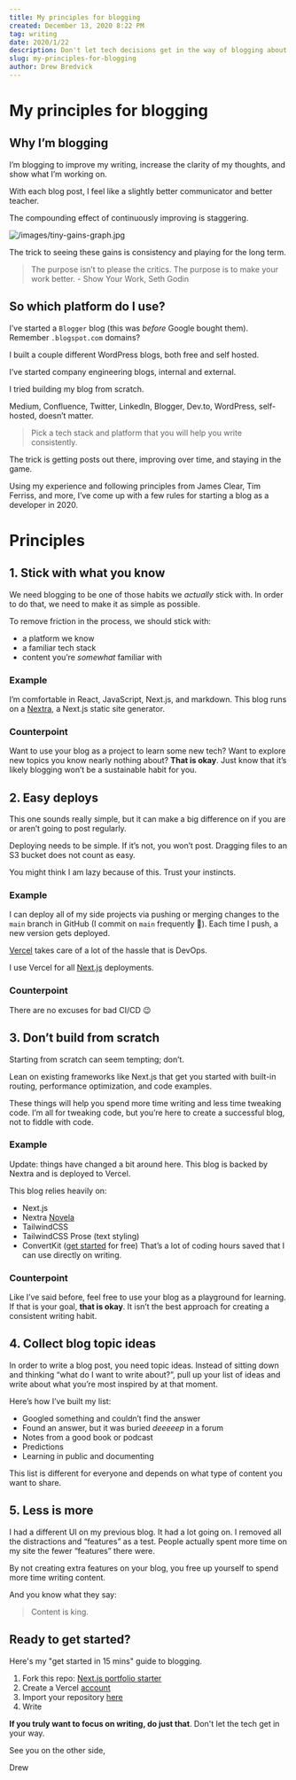 ```yaml
---
title: My principles for blogging
created: December 13, 2020 8:22 PM
tag: writing
date: 2020/1/22
description: Don't let tech decisions get in the way of blogging about tech.
slug: my-principles-for-blogging
author: Drew Bredvick
---
```



<OGImage />

# My principles for blogging

## Why I’m blogging

I’m blogging to improve my writing, increase the clarity of my thoughts, and show what I’m working on.

With each blog post, I feel like a slightly better communicator and better teacher.

The compounding effect of continuously improving is staggering.

![/images/tiny-gains-graph.jpg](/images/tiny-gains-graph.jpg)

The trick to seeing these gains is consistency and playing for the long term.

> The purpose isn’t to please the critics. The purpose is to make your work better. - Show Your Work, Seth Godin

## So which platform do I use?

I’ve started a `Blogger` blog (this was _before_ Google bought them). Remember `.blogspot.com` domains?

I built a couple different WordPress blogs, both free and self hosted.

I’ve started company engineering blogs, internal and external.

I tried building my blog from scratch.

Medium, Confluence, Twitter, LinkedIn, Blogger, Dev.to, WordPress, self-hosted, doesn’t matter.

> Pick a tech stack and platform that you will help you write consistently.

The trick is getting posts out there, improving over time, and staying in the game.

Using my experience and following principles from James Clear, Tim Ferriss, and more, I’ve come up with a few rules for starting a blog as a developer in 2020.

# Principles

## 1. Stick with what you know

We need blogging to be one of those habits we _actually_ stick with. In order to do that, we need to make it as simple as possible.

To remove friction in the process, we should stick with:

- a platform we know
- a familiar tech stack
- content you’re _somewhat_ familiar with

### Example

I’m comfortable in React, JavaScript, Next.js, and markdown. This blog runs on a [Nextra](https://nextra.vercel.app/), a Next.js static site generator.

### Counterpoint

Want to use your blog as a project to learn some new tech? Want to explore new topics you know nearly nothing about? **That is okay**. Just know that it’s likely blogging won’t be a sustainable habit for you.

## 2. Easy deploys

This one sounds really simple, but it can make a big difference on if you are or aren’t going to post regularly.

Deploying needs to be simple. If it’s not, you won’t post. Dragging files to an S3 bucket does not count as easy.

You might think I am lazy because of this. Trust your instincts.

### Example

I can deploy all of my side projects via pushing or merging changes to the `main` branch in GitHub (I commit on `main` frequently 🤠). Each time I push, a new version gets deployed.

[Vercel](https://vercel.com/) takes care of a lot of the hassle that is DevOps.

I use Vercel for all [Next.js](https://nextjs.org/) deployments.

### Counterpoint

There are no excuses for bad CI/CD 😉

## 3. Don’t build from scratch

Starting from scratch can seem tempting; don’t.

Lean on existing frameworks like Next.js that get you started with built-in routing, performance optimization, and code examples.

These things will help you spend more time writing and less time tweaking code. I’m all for tweaking code, but you’re here to create a successful blog, not to fiddle with code.

### Example

Update: things have changed a bit around here. This blog is backed by Nextra and is deployed to Vercel.

This blog relies heavily on:

- Next.js
- Nextra [Novela](https://novela.narative.co/)
- TailwindCSS
- TailwindCSS Prose (text styling)
- ConvertKit ([get started](https://app.convertkit.com/users/signup?plan=free-limited&lmref=l_QK4w) for free) That’s a lot of coding hours saved that I can use directly on writing.

### Counterpoint

Like I’ve said before, feel free to use your blog as a playground for learning. If that is your goal, **that is okay**. It isn’t the best approach for creating a consistent writing habit.

## 4. Collect blog topic ideas

In order to write a blog post, you need topic ideas. Instead of sitting down and thinking “what do I want to write about?”, pull up your list of ideas and write about what you’re most inspired by at that moment.

Here’s how I’ve built my list:

- Googled something and couldn’t find the answer
- Found an answer, but it was buried _deeeeep_ in a forum
- Notes from a good book or podcast
- Predictions
- Learning in public and documenting

This list is different for everyone and depends on what type of content you want to share.

## 5. Less is more

I had a different UI on my previous blog. It had a lot going on. I removed all the distractions and “features” as a test. People actually spent more time on my site the fewer “features” there were.

By not creating extra features on your blog, you free up yourself to spend more time writing content.

And you know what they say:

> Content is king.

## Ready to get started?

Here's my "get started in 15 mins" guide to blogging.

1. Fork this repo: [Next.js portfolio starter](https://github.com/vercel-solutions/nextjs-portfolio-starter)
2. Create a Vercel [account](https://vercel.com)
3. Import your repository [here](https://vercel.com/new)
4. Write

**If you truly want to focus on writing, do just that**. Don't let the tech get in your way.

See you on the other side,

Drew
